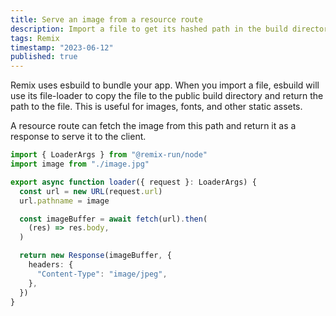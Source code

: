```yaml
---
title: Serve an image from a resource route
description: Import a file to get its hashed path in the build directory. Fetch the file in a resource route and return it as a response.
tags: Remix
timestamp: "2023-06-12"
published: true
---
```


Remix uses esbuild to bundle your app. When you import a file, esbuild will use its file-loader to copy the file to the public build directory and return the path to the file. This is useful for images, fonts, and other static assets.

A resource route can fetch the image from this path and return it as a response to serve it to the client.

```ts
import { LoaderArgs } from "@remix-run/node"
import image from "./image.jpg"

export async function loader({ request }: LoaderArgs) {
  const url = new URL(request.url)
  url.pathname = image

  const imageBuffer = await fetch(url).then(
    (res) => res.body,
  )

  return new Response(imageBuffer, {
    headers: {
      "Content-Type": "image/jpeg",
    },
  })
}
```
